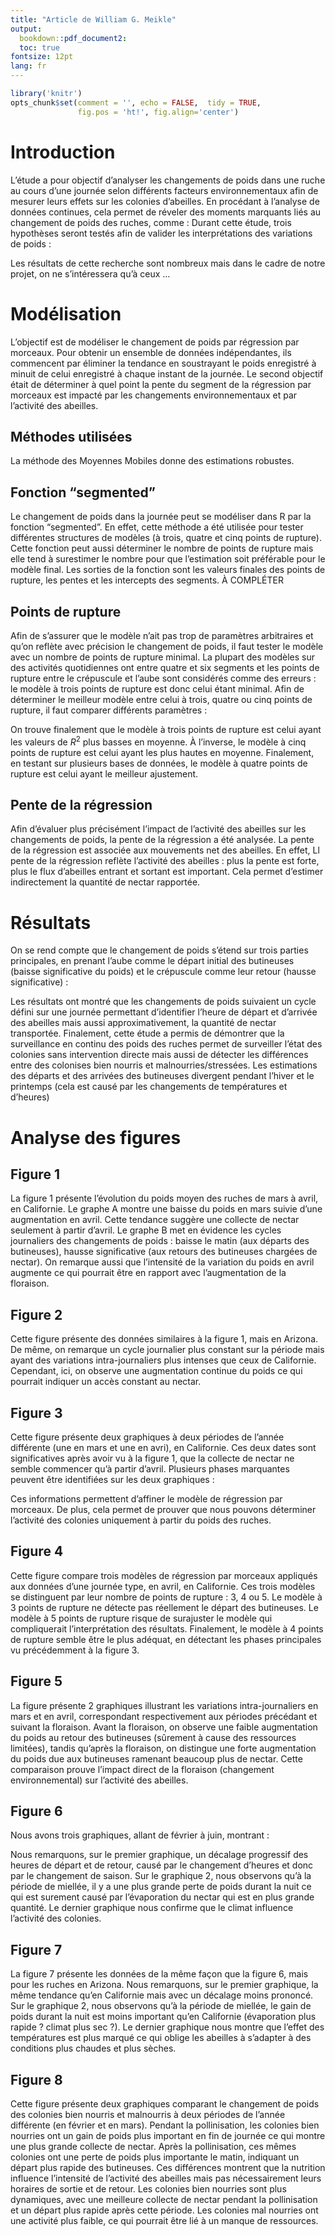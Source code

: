 ```yaml
---
title: "Article de William G. Meikle"
output:
  bookdown::pdf_document2:
  toc: true
fontsize: 12pt
lang: fr
---
```

```r
library('knitr')
opts_chunk$set(comment = '', echo = FALSE,  tidy = TRUE, 
               fig.pos = 'ht!', fig.align='center')
```
\newpage
# Introduction
L'étude a pour objectif d'analyser les changements de poids dans une ruche au cours d'une journée selon différents facteurs environnementaux afin de mesurer leurs effets sur les colonies d'abeilles.\newline
En procédant à l'analyse de données continues, cela permet de réveler des moments marquants liés au changement de poids des ruches, comme :
\begin{itemize}
  \item le départ et l'arrivée des butineuses
\item l'augmentation et la perte d'humidité et de nectar
\end{itemize}
Durant cette étude, trois hypothèses seront testés afin de valider les interprétations des variations de poids :
  \begin{itemize}
\item la malnutrition des abeilles
\item le départ des butineuses retardées
\item le déplacement des ruches dans d'autres conditions environnementaux
\end{itemize}
Les résultats de cette recherche sont nombreux mais dans le cadre de notre projet, on ne s'intéressera qu'à ceux ...

# Modélisation 
L'objectif est de modéliser le changement de poids par régression par morceaux. Pour obtenir un ensemble de données indépendantes, ils commencent par éliminer la tendance en soustrayant le poids enregistré à minuit de celui enregistré à chaque instant de la journée.\newline
Le second objectif était de déterminer à quel point la pente du segment de la régression par morceaux est impacté par les changements environnementaux et par l'activité des abeilles.

## Méthodes utilisées
La méthode des Moyennes Mobiles donne des estimations robustes.

## Fonction "segmented"
Le changement de poids dans la journée peut se modéliser dans R par la fonction "segmented". En effet, cette méthode a été utilisée pour tester différentes structures de modèles (à trois, quatre et cinq points de rupture). Cette fonction peut aussi déterminer le nombre de points de rupture mais elle tend à surestimer le nombre pour que l'estimation soit préférable pour le modèle final.\newline
Les sorties de la fonction sont les valeurs finales des points de rupture, les pentes et les intercepts des segments.\newline
À COMPLÉTER

## Points de rupture
Afin de s'assurer que le modèle n'ait pas trop de paramètres arbitraires et qu'on reflète avec précision le changement de poids, il faut tester le modèle avec un nombre de points de rupture minimal. La plupart des modèles sur des activités quotidiennes ont entre quatre et six segments et les points de rupture entre le crépuscule et l'aube sont considérés comme des erreurs : le modèle à trois points de rupture est donc celui étant minimal.\newline
Afin de déterminer le meilleur modèle entre celui à trois, quatre ou cinq points de rupture, il faut comparer différents paramètres :
  \begin{itemize}
\item pour chaque ajustement, la moyenne ajustée $R^{2}$
  \item le nombre de jours où chaque ajustement est réussi
\item le pourcentage d'ajustement réussi
  \item le nombre d'erreurs pour les premiers et les derniers points de rupture
\end{itemize}
On trouve finalement que le modèle à trois points de rupture est celui ayant les valeurs de $R^{2}$ plus basses en moyenne. À l'inverse, le modèle à cinq points de rupture est celui ayant les plus hautes en moyenne.
Finalement, en testant sur plusieurs bases de données, le modèle à quatre points de rupture est celui ayant le meilleur ajustement.

## Pente de la régression
Afin d’évaluer plus précisément l’impact de l’activité des abeilles sur les changements de poids, la pente de la régression a été analysée. La pente de la régression est associée aux mouvements net des abeilles. En effet, Ll pente de la régression reflète l’activité des abeilles : plus la pente est forte, plus le flux d’abeilles entrant et sortant est important. Cela permet d’estimer indirectement la quantité de nectar rapportée.

# Résultats
On se rend compte que le changement de poids s'étend sur trois parties principales, en prenant l'aube comme le départ initial des butineuses (baisse significative du poids) et le crépuscule comme leur retour (hausse significative) :
\begin{itemize}
  \item de minuit à l'aube : changement de poids causés par les effets de température (humidité,...)
\item de l'aube au crépuscule (période active) : légère baisse du poids causée par le départ progressif des abeilles
  \item du crépuscule à minuit : colonie en repos, stabilisation du poids
\end{itemize}
Les résultats ont montré que les changements de poids suivaient un cycle défini sur une journée permettant d'identifier l'heure de départ et d'arrivée des abeilles mais aussi approximativement, la quantité de nectar transportée.\newline
Finalement, cette étude a permis de démontrer que la surveillance en continu des poids des ruches permet de surveiller l'état des colonies sans intervention directe mais aussi de détecter les différences entre des colonises bien nourris et malnourries/stressées.\newline
Les estimations des départs et des arrivées des butineuses divergent pendant l'hiver et le printemps (cela est causé par les changements de températures et d'heures)

# Analyse des figures
## Figure 1
La figure 1 présente l'évolution du poids moyen des ruches de mars à avril, en Californie. Le graphe A montre une baisse du poids en mars suivie d'une augmentation en avril. Cette tendance suggère une collecte de nectar seulement à partir d'avril. Le graphe B met en évidence les cycles journaliers des changements de poids : baisse le matin (aux départs des butineuses), hausse significative (aux retours des butineuses chargées de nectar). On remarque aussi que l'intensité de la variation du poids en avril augmente ce qui pourrait être en rapport avec l'augmentation de la floraison.
                                                                                                      
## Figure 2
Cette figure présente des données similaires à la figure 1, mais en Arizona. De même, on remarque un cycle journalier plus constant sur la période mais ayant des variations intra-journaliers plus intenses que ceux de Californie. Cependant, ici, on observe une augmentation continue du poids ce qui pourrait indiquer un accès constant au nectar. 
                                                                                                      
## Figure 3
Cette figure présente deux graphiques à deux périodes de l'année différente (une en mars et une en avri), en Californie. Ces deux dates sont significatives après avoir vu à la figure 1, que la collecte de nectar ne semble commencer qu'à partir d'avril.\newline
Plusieurs phases marquantes peuvent être identifiées sur les deux graphiques : 
\begin{itemize}
  \item de minuit à 8h (période inactive) : poids stable, variations causées par l'humidité
  \item à 8h (aube) : départ des butineuses
  \item de 8h à 9h ou 16h (selon la date) : perte de poids continu
  \item à 9h ou 16h : point de rupture où plus d'abeilles rentrent que ne partent (hausse du poids)
  \item de 9h ou 16h à 20h (selon la date) : hausse continu du poids (due aux abeilles et au nectar/pollen rapporté)
  \item à 20h (crépuscule) : fin du retour des butineuses
  \item de 20h à minuit (période inactive) : poids stable, variations causées par l'humidité
\end{itemize}
Ces informations permettent d'affiner le modèle de régression par morceaux. De plus, cela permet de prouver que nous pouvons déterminer l'activité des colonies uniquement à partir du poids des ruches.
                                                                                                      
## Figure 4
Cette figure compare trois modèles de régression par morceaux appliqués aux données d'une journée type, en avril, en Californie. Ces trois modèles se distinguent par leur nombre de points de rupture : 3, 4 ou 5.\newline
Le modèle à 3 points de rupture ne détecte pas réellement le départ des butineuses.\newline
Le modèle à 5 points de rupture risque de surajuster le modèle qui compliquerait l'interprétation des résultats.\newline
Finalement, le modèle à 4 points de rupture semble être le plus adéquat, en détectant les phases principales vu précédemment à la figure 3.
                                                                                                      
## Figure 5
La figure présente 2 graphiques illustrant les variations intra-journaliers en mars et en avril, correspondant respectivement aux périodes précédant et suivant la floraison.\newline
Avant la floraison, on observe une faible augmentation du poids au retour des butineuses (sûrement à cause des ressources limitées), tandis qu'après la floraison, on distingue une forte augmentation du poids due aux butineuses ramenant beaucoup plus de nectar.\newline
Cette comparaison prouve l'impact direct de la floraison (changement environnemental) sur l'activité des abeilles.

## Figure 6
Nous avons trois graphiques, allant de février à juin, montrant :
\begin{itemize}
  \item l'heure du premier et du dernier point de rupture (ceux du départ et du retour des butineuses)
  \item le premier et le dernier changement de poids de la journée
  \item les températures et les précipitations
\end{itemize}
Nous remarquons, sur le premier graphique, un décalage progressif des heures de départ et de retour, causé par le changement d'heures et donc par le changement de saison.\newline
Sur le graphique 2, nous observons qu'à la période de miellée, il y a une plus grande perte de poids durant la nuit ce qui est surement causé par l'évaporation du nectar qui est en plus grande quantité.\newline
Le dernier graphique nous confirme que le climat influence l'activité des colonies.
                                                                                                      
## Figure 7
La figure 7 présente les données de la même façon que la figure 6, mais pour les ruches en Arizona.
Nous remarquons, sur le premier graphique, la même tendance qu'en Californie mais avec un décalage moins prononcé.\newline
Sur le graphique 2, nous observons qu'à la période de miellée, le gain de poids durant la nuit est moins important qu'en Californie (évaporation plus rapide ? climat plus sec ?).\newline
Le dernier graphique nous montre que l'effet des températures est plus marqué ce qui oblige les abeilles à s'adapter à des conditions plus chaudes et plus sèches.

## Figure 8
Cette figure présente deux graphiques comparant le changement de poids des colonies bien nourris et malnourris à deux périodes de l'année différente (en février et en mars).\newline
Pendant la pollinisation, les colonies bien nourries ont un gain de poids plus important en fin de journée ce qui montre une plus grande collecte de nectar.\newline
Après la pollinisation, ces mêmes colonies ont une perte de poids plus importante le matin, indiquant un départ plus rapide des butineuses.\newline
Ces différences montrent que la nutrition influence l’intensité de l’activité des abeilles mais pas nécessairement leurs horaires de sortie et de retour.\newline
Les colonies bien nourries sont plus dynamiques, avec une meilleure collecte de nectar pendant la pollinisation et un départ plus rapide après cette période. Les colonies mal nourries ont une activité plus faible, ce qui pourrait être lié à un manque de ressources.